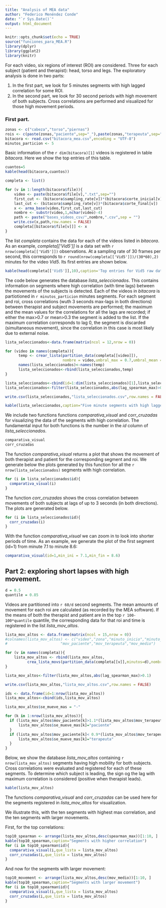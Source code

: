 ```yaml
---
title: "Analysis of MEA data"
author: "Federico Menéndez Conde"
date: "`r Sys.Date()`"
output: html_document
---
```



```r
knitr::opts_chunk$set(echo = TRUE)
source("funciones_para_MEA.R")
library(dplyr)
library(ggplot2)
library(knitr)
```

For each video, six regions of interest (ROI) are considered. Three for each subject (patient and therapist): head, torso and legs. The exploratory analysis is done in two parts:

1) In the first part, we look for 5 minutes segments with high lagged correlation for some ROI.
2) In the second part, we look for 30 second periods with high movement of both subjects. Cross correlations are performed and visualized for those high movement periods. 


### First part. 


```r
zonas <- c("cabeza","torso","piernas")
rois <- c(paste(zonas,"paciente",sep="_"),paste(zonas,"terapeuta",sep="_"))
bitacora <- read.csv("bitacora_mea.csv",encoding = "UTF-8")
minutos_particion <- 5
```

Basic information of the `r dim(bitacora)[1]` videos is registered in table _bitacora_. Here we show the top entries of this table.   

```r
cuantos=5
kable(head(bitacora,cuantos))
```


```r
completa <- list()

for (v in 1:length(bitacora$file)){
    video <- paste(bitacora$file[v],".txt",sep="")
    first_cut <- (bitacora$sampling_rate[v])*(bitacora$corte_inicial[v])
    last_cut <- (bitacora$sampling_rate[v])*(bitacora$corte_final[v])
    x <- arma_base(video,first_cut,last_cut)
    nombre <- substr(video,1,nchar(video)-4)
    path <- paste("bases_videos_csv/",nombre,".csv",sep = "")
    write.csv(x,path,row.names = FALSE)
    completa[[bitacora$file[v]]] <- x
}
```

The list _completa_ contains the data for each of the videos listed in _bitacora_. As an example, _completa[['Vid5']]_ is a data set with `r nrow(completa[['Vid5']])` observations. At a sampling rate of 30 frames per second, this corresponds to 
`r round(nrow(completa[['Vid5']])/(30*60),2)` minutes for the video _Vid5_. Its first entries are shown below.

```r
kable(head(completa[['Vid5']],10),caption='Top entries for Vid5 raw data.')
```

The code below generates the database _lista_seleccionados_. This contains information on segments where high correlation (with time lags) between the movements of the subjects is detected. Each of the videos in _bitacora_ is partiotioned in `r minutos_particion` minutes segments. For each segment and roi, cross correlations (wuth 3 seconds max-lags in both directions) between therapist and subject movements are performed; the maximum and the mean values for the correlations for all the lags are recorded; if either the max>0.7 or mean>0.3 the segment is added to the list. If the maximum correlation corresponds to lag 0, the segment is discarded (simultaneous movement), since the correlation in this case is most likely due to external noise.   

```r
lista_seleccionados<-data.frame(matrix(ncol = 12,nrow = 0))

for (video in names(completa)){
      temp <- crear_lista(partition_data(completa[[video]]),
                          nombre = video,umbral_max = 0.7,umbral_mean = 0.5)
      names(lista_seleccionados)<-names(temp)
      lista_seleccionados<-rbind(lista_seleccionados,temp)
}

lista_seleccionados<-cbind(id=1:dim(lista_seleccionados)[1],lista_seleccionados)
lista_seleccionados<-filter(lista_seleccionados,abs(lag_spearman_max)>0.025)

write.csv(lista_seleccionados,"lista_seleccionados.csv",row.names = FALSE)
```

```r
kable(lista_seleccionados,caption="Five minute segments with high lagged correlation. Lags are shown in seconds, with positive values corresponding to lags where the therapist leads.")
```



We include two functions functions _comparativa_visual_ and _corr_cruzadas_ for visualizing the data of the segments with high correlation. The fundamental input for both functions is the number in the _id_ column of _lista_seleccionados_.

```r
comparativa_visual
corr_cruzadas
```

The function _comparativa_visual_ returns a plot that shows the movement of both therapist and patient for the corresponding segment and roi. We generate below the plots generated by this function for all the `r nrow(lista_seleccionados)` segments with high correlation. 

```r
for (i in lista_seleccionados$id){
  comparativa_visual(i)
}
```

The function _corr_cruzadas_ shows the cross correlation between movements of both subjects at lags of up to 3 seconds (in both directions). The plots are generated below.

```r
for (i in lista_seleccionados$id){
  corr_cruzadas(i)
}
```


With the function _comparativa_visual_ we can zoom in to look into shorter periods of time. As an example, we generate the plot of the first segment (id=1) from minute 7.1 to minute 8.6:

```r
comparativa_visual(id=1,min_ini = 7.1,min_fin = 8.6)
```

## Part 2: exploring short lapses with high movement.

```r
d = 0.5
quantile = 0.85
```

Videos are partitioned into `r 60/d` second segments. The mean amounts of movement for each roi are calculated (as recorded by the MEA software). If the means of both the therapist and patient are in the top `r 100-100*quantile` quantile, the corresponding data for that roi and time is registered in the list _lista_mov_altos_. 


```r
lista_mov_altos <- data.frame(matrix(ncol = 15,nrow = 0))  
#colnames(lista_mov_altos) <- c("video","zona","minuto_inicio","minuto_final",
#                        "mov_paciente","mov_terapeuta","mov_medio")

for (v in names(completa)){
    lista_mov_altos <- rbind(lista_mov_altos,
          crea_lista_movs(partition_data(completa[[v]],minutos=d),nombre_video = v,q=quantile))    
}

lista_mov_altos<-filter(lista_mov_altos,abs(lag_spearman_max)>0.1)

write.csv(lista_mov_altos,"lista_mov_altos.csv",row.names = FALSE)

ids <- data.frame(id=1:nrow(lista_mov_altos))
lista_mov_altos<-cbind(ids,lista_mov_altos)

lista_mov_altos$se_mueve_mas = "-"

for (k in 1:nrow(lista_mov_altos)){
  if (lista_mov_altos$mov_paciente[k]>1.1*(lista_mov_altos$mov_terapeuta[k])){
      lista_mov_altos$se_mueve_mas[k]="paciente"
  }    
  if (lista_mov_altos$mov_paciente[k]< 0.9*(lista_mov_altos$mov_terapeuta[k])){
      lista_mov_altos$se_mueve_mas[k]="terapeuta"    
  }
}

```

Below, we show the database _lista_mov_altos_ containing `r nrow(lista_mov_altos)` segments having high mobility for both subjects. Cross correlations were evaluated and registered for each of these segments. To determine which subject is leading, the sign og the lag with maximum correlation is considered (positive when therapist leads). 

```r
kable(lista_mov_altos)
```

The functions _comparativa_visual_ and _corr_cruzadas_ can be used here for the segments registered in _lista_mov_altos_ for visualization. 

We illustrate this, with the ten segments with highest max correlation, and the ten segments with larger movements.

First, for the top correlations:

```r
top10_spearman <- arrange(lista_mov_altos,desc(spearman_max))[1:10, ]
kable(top10_spearman,caption="Segments with higher correlation")
for (i in top10_spearman$id){
  comparativa_visual(i,que_lista = lista_mov_altos)
  corr_cruzadas(i,que_lista = lista_mov_altos)
}
```

And now for the segments with larger movement:

```r
top10_movement <- arrange(lista_mov_altos,desc(mov_medio))[1:10, ]
kable(top10_spearman,caption="Segments with larger movement")
for (i in top10_spearman$id){
  comparativa_visual(i,que_lista = lista_mov_altos)
  corr_cruzadas(i,que_lista = lista_mov_altos)
}
```

